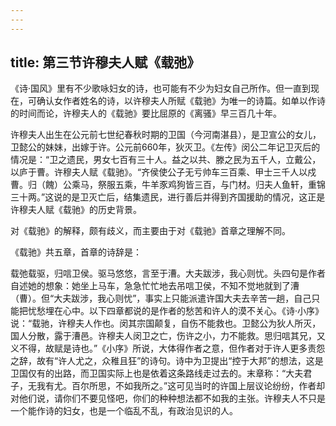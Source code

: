 ```yaml
---
---
---
```

title: 第三节许穆夫人赋《载弛》
---



《诗·国风》里有不少歌咏妇女的诗，也可能有不少为妇女自己所作。但一直到现在，可确认女作者姓名的诗，以许穆夫人所赋《载驰》为唯一的诗篇。如单以作诗的时间而论，许穆夫人的《载驰》要比屈原的《离骚》早三百几十年。

许穆夫人出生在公元前七世纪春秋时期的卫国（今河南湛县），是卫宣公的女儿，卫懿公的妹妹，出嫁于许。公元前660年，狄灭卫。《左传》闵公二年记卫灭后的情况是：“卫之遗民，男女七百有三十人。益之以共、滕之民为五千人，立戴公，以庐于曹。许穆夫人赋《载驰》。“齐侯使公子无亏帅车三百乘、甲士三千人以戍曹。归（餽）公乘马，祭服五乘，牛羊豕鸡狗皆三百，与门材。归夫人鱼轩，重锦三十两。”这说的是卫灭亡后，结集遗民，进行善后并得到齐国援助的情况，这正是许穆夫人赋《载驰》的历史背景。

对《载驰》的解释，颇有歧义，而主要由于对《载驰》首章之理解不同。

《载驰》共五章，首章的诗辞是：

载弛载驱，归唁卫侯。驱马悠悠，言至于漕。大夫跋涉，我心则忧。头四句是作者自述她的想象：她坐上马车，急急忙忙地去吊唁卫侯，不知不觉地就到了漕（曹）。但“大夫跋涉，我心则忧”，事实上只能派遣许国大夫去辛苦一趟，自己只能把忧愁埋在心中。以下四章都说的是作者的愁苦和许人的漠不关心。《诗·小序》说：“载驰，许穆夫人作也。闵其宗国颠复，自伤不能救也。卫懿公为狄人所灭，国人分散，露于漕邑。许穆夫人闵卫之亡，伤许之小，力不能救。思归唁其兄，又义不得，故赋是诗也。”《小序》所说，大体得作者之意，但作者对于许人更多责怨之辞，故有“许人尤之，众稚且狂”的诗句。诗中为卫提出“控于大邦”的想法，这是卫国仅有的出路，而卫国实际上也是依着这条路线走过去的。末章称：“大夫君子，无我有尤。百尔所思，不如我所之。”这可见当时的许国上层议论纷纷，作者却对他们说，请你们不要见怪吧，你们的种种想法都不如我的主张。许穆夫人不只是一个能作诗的妇女，也是一个临乱不乱，有政治见识的人。
